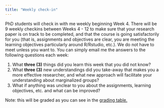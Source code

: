 ```yaml
---
title: "Weekly check-in"
---
```


PhD students will check in with me weekly beginning Week 4. There will be 9 weekly checkins between Weeks 4 - 12 to make sure that your research paper is on track to be completed, and that the course is going satisfactorily for you (that is, assignments and objectives are clear, you are meeting the learning objectives particularly around R/Rstudio, etc.). We do not have to meet unless you want to. You can simply email me the answers to the following questions each week:

1. What **three (3)** things did you learn this week that you did not know?
2. What **three (3)** new understandings did you take-away that makes you a more effective researcher, and what new approach will facilitate your understanding about marginalized groups? 
2. What if anything was unclear to you about the assignments, learning objectives, etc. and what can be improved?    

Note: this will be graded as you can see in the [grading table.](/syllabus.qmd#assignments-and-grades)
